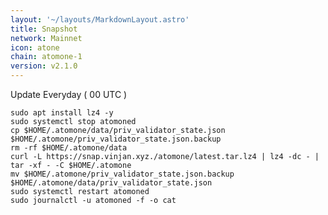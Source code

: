 ```yaml
---
layout: '~/layouts/MarkdownLayout.astro'
title: Snapshot
network: Mainnet
icon: atone
chain: atomone-1
version: v2.1.0
---
```

Update Everyday ( 00 UTC )
```
sudo apt install lz4 -y
sudo systemctl stop atomoned
cp $HOME/.atomone/data/priv_validator_state.json $HOME/.atomone/priv_validator_state.json.backup
rm -rf $HOME/.atomone/data
curl -L https://snap.vinjan.xyz./atomone/latest.tar.lz4 | lz4 -dc - | tar -xf - -C $HOME/.atomone
mv $HOME/.atomone/priv_validator_state.json.backup $HOME/.atomone/data/priv_validator_state.json
sudo systemctl restart atomoned
sudo journalctl -u atomoned -f -o cat
```
